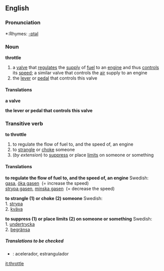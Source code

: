 ==English==

===Pronunciation===
*:Rhymes: [[Rhymes:English:-ɒtəl|-ɒtəl]]

===Noun===
'''throttle'''
# a [[valve]] that [[regulate]]s the [[supply]] of [[fuel]] to an [[engine]] and thus [[control]]s its [[speed]]; a similar valve that controls the [[air]] supply to an engine
# the [[lever]] or [[pedal]] that controls this valve

====Translations====
'''a valve'''
{{top}}
{{mid}}
{{bottom}}

'''the lever or pedal that controls this valve'''
{{top}}
{{mid}}
{{bottom}}

===Transitive verb===
'''to throttle'''
# to regulate the flow of fuel to, and the speed of, an engine
# to [[strangle]] or [[choke]] someone
#(''by extension'') to [[suppress]] or place [[limit]]s on someone or something

====Translations====
'''to regulate the flow of fuel to, and the speed of, an engine'''
{{top}}
Swedish: <br>[[gasa]], [[öka gasen]] &nbsp;(= increase the speed) <br>[[strypa gasen]], [[minska gasen]] &nbsp;(= decrease the speed)
{{mid}}
{{bottom}}

'''to strangle (1) or choke (2) someone'''
{{top}}
Swedish: <br>1. [[strypa]] <br>2. [[kväva]]
{{mid}}
{{bottom}}

'''to suppress (1) or place limits (2) on someone or something'''
{{top}}
Swedish: <br>1. [[undertrycka]] <br>2. [[begränsa]]
{{mid}}
{{bottom}}

=====Translations to be checked=====
{{checktrans}}
*{{ttbc|Spanish}}: acelerador, estrangulador

[[it:throttle]]